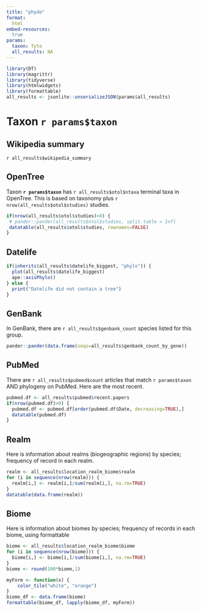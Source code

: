 ```yaml
---
title: "phydo"
format:
  html
embed-resources:
  true
params:
  taxon: Tyto
  all_results: NA
---
```


```r
library(DT)
library(magrittr)
library(tidyverse)
library(htmlwidgets)
library(formattable)
all_results <- jsonlite::unserializeJSON(params$all_results)
```



# Taxon `r params$taxon`

## Wikipedia summary

`r all_results$wikipedia_summary`


## OpenTree

Taxon **`r params$taxon`** has `r all_results$otol$ntaxa` terminal taxa in OpenTree. This is based on taxonomy plus `r nrow(all_results$otol$studies)` studies.


```r
if(nrow(all_results$otol$studies)>0) {
 # pander::pander(all_results$otol$studies, split.table = Inf)
 datatable(all_results$otol$studies, rownames=FALSE)
}
```

## Datelife

```r
if(inherits(all_results$datelife_biggest, "phylo")) {
  plot(all_results$datelife_biggest)
  ape::axisPhylo()
} else {
  print("Datelife did not contain a tree")
}
```

## GenBank

In GenBank, there are `r all_results$genbank_count` species listed for this group.

```r
pander::pander(data.frame(seqs=all_results$genbank_count_by_gene))
```



## PubMed

There are `r all_results$pubmed$count` articles that match `r params$taxon` AND phylogeny on PubMed. Here are the most recent.

```r
pubmed.df <- all_results$pubmed$recent.papers
if(nrow(pubmed.df)>0) {
  pubmed.df <- pubmed.df[order(pubmed.df$Date, decreasing=TRUE),]
  datatable(pubmed.df)
}
```


## Realm

Here is information about realms (biogeographic regions) by species; frequency of record in each realm.

```r
realm <- all_results$location_realm_biome$realm
for (i in sequence(nrow(realm))) {
  realm[i,] <- realm[i,]/sum(realm[i,], na.rm=TRUE)
}
datatable(data.frame(realm))
```

## Biome

Here is information about biomes by species; frequency of records in each biome, using formattable

```r
biome <- all_results$location_realm_biome$biome
for (i in sequence(nrow(biome))) {
  biome[i,] <- biome[i,]/sum(biome[i,], na.rm=TRUE)
}
biome <- round(100*biome,1)

myForm <- function(x) {
	color_tile("white", "orange")
}
biome_df <- data.frame(biome)
formattable(biome_df, lapply(biome_df, myForm))
```